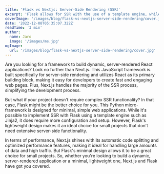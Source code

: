 ```yaml
---
title: 'Flask vs Nextjs: Server-Side Rendering (SSR)'
excerpt: 'Flask allows for SSR with the use of a template engine, while Next.js is built for SSR and offers an easy implementation of it, making it a better option for dynamic and fast web pages.'
coverImage: '/images/blog/flask-vs-nextjs-server-side-rendering/cover.jpg'
date: '2022-12-08T05:35:07.322Z'
readTime: '3 min'
author:
  name: Jaro
  image: '/images/me.jpg'
ogImage:
  url: '/images/blog/flask-vs-nextjs-server-side-rendering/cover.jpg'
---
```


Are you looking for a framework to build dynamic, server-rendered React applications? Look no further than Next.js. This JavaScript framework is built specifically for server-side rendering and utilizes React as its primary building block, making it easy for developers to create fast and engaging web pages. Plus, Next.js handles the majority of the SSR process, simplifying the development process.

But what if your project doesn't require complex SSR functionality? In that case, Flask might be the better choice for you. This Python micro-framework is designed for minimal, simple web applications. While it's possible to implement SSR with Flask using a template engine such as Jinja2, it does require more configuration and setup. However, Flask's lightweight design makes it an ideal choice for small projects that don't need extensive server-side functionality.

In terms of performance, Next.js shines with its automatic code splitting and optimized performance features, making it ideal for handling large amounts of data and high traffic. But Flask's minimal design allows it to be a great choice for small projects. So, whether you're looking to build a dynamic, server-rendered application or a minimal, lightweight one, Next.js and Flask have got you covered.

